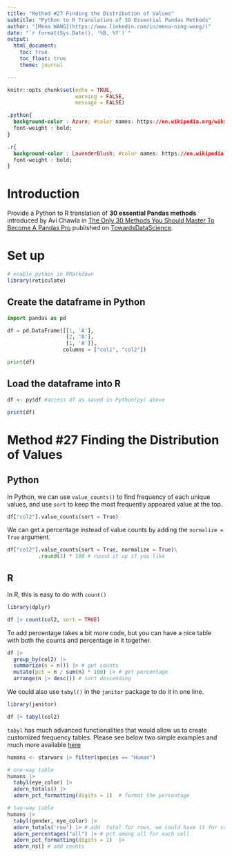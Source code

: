 ```yaml
---
title: "Method #27 Finding the Distribution of Values"
subtitle: "Python to R Translation of 30 Essential Pandas Methods"
author: "[Mena WANG](https://www.linkedin.com/in/mena-ning-wang/)"
date: "`r format(Sys.Date(), '%B, %Y')`"
output: 
  html_document:
    toc: true
    toc_float: true
    theme: journal

---
```


```r
knitr::opts_chunk$set(echo = TRUE,
                      warning = FALSE,
                      message = FALSE)
```


```css

.python{
  background-color : Azure; #color names: https://en.wikipedia.org/wiki/Web_colors
  font-weight : bold;
}

.r{
  background-color : LavenderBlush; #color names: https://en.wikipedia.org/wiki/Web_colors
  font-weight : bold;
}

```

# Introduction

Provide a Python to R translation of **30 essential Pandas methods** introduced by Avi Chawla in [The Only 30 Methods You Should Master To Become A Pandas Pro](https://towardsdatascience.com/the-only-30-methods-you-should-master-to-become-a-pandas-pro-749795084bb2) published on [TowardsDataScience](https://towardsdatascience.com/).

# Set up

```r
# enable python in RMarkdown
library(reticulate)
```

## Create the dataframe in Python

```python
import pandas as pd

df = pd.DataFrame([[1, 'A'], 
                   [2, 'B'], 
                   [1, 'A']], 
                  columns = ["col1", "col2"])

print(df)

```

## Load the dataframe into R

```r
df <- py$df #access df as saved in Python(py) above

print(df)
```


# Method #27 Finding the Distribution of Values

## Python

In Python, we can use `value_counts()` to find frequency of each unique values, and use `sort` to keep the most frequently appeared value at the top.

```python
df["col2"].value_counts(sort = True)

```

We can get a percentage instead of value counts by adding the `normalize = True` argument.

```python
df["col2"].value_counts(sort = True, normalize = True)\
          .round(3) * 100 # round it up if you like
```

## R

In R, this is easy to do with `count()`

```r
library(dplyr)

df |> count(col2, sort = TRUE)

```

To add percentage takes a bit more code, but you can have a nice table with both the counts and percentage in it together.

```r
df |> 
  group_by(col2) |> 
  summarize(n = n()) |> # get counts
  mutate(pct = n / sum(n) * 100) |> # get percentage
  arrange(n |> desc()) # sort descending

```

We could also use `tabyl()` in the `janitor` package to do it in one line. 

```r
library(janitor)

df |> tabyl(col2)

```

`tabyl` has much advanced functionalities that would allow us to create customized frequency tables. Please see below two simple examples and much more available [here](https://cran.r-project.org/web/packages/janitor/vignettes/tabyls.html) 

```r

humans <- starwars |> filter(species == "Human")

# one-way table
humans |> 
  tabyl(eye_color) |> 
  adorn_totals() |> 
  adorn_pct_formatting(digits = 1)  # format the percentage

# two-way table
humans |> 
  tabyl(gender, eye_color) |> 
  adorn_totals('row') |> # add  total for rows, we could have it for columns or both
  adorn_percentages("all") |> # pct among all for each cell
  adorn_pct_formatting(digits = 1)  |> 
  adorn_ns() # add counts 

```


